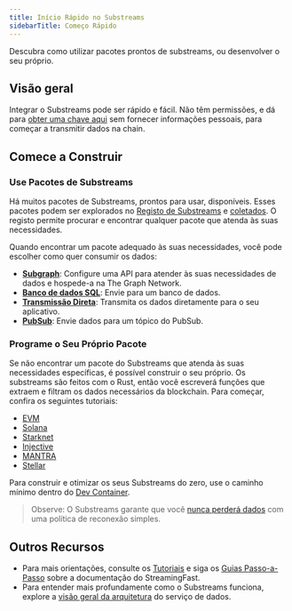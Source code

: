 ```yaml
---
title: Início Rápido no Substreams
sidebarTitle: Começo Rápido
---
```


Descubra como utilizar pacotes prontos de substreams, ou desenvolver o seu próprio.

## Visão geral

Integrar o Substreams pode ser rápido e fácil. Não têm permissões, e dá para [obter uma chave aqui](https://thegraph.market/) sem fornecer informações pessoais, para começar a transmitir dados na chain.

## Comece a Construir

### Use Pacotes de Substreams

Há muitos pacotes de Substreams, prontos para usar, disponíveis. Esses pacotes podem ser explorados no [Registo de Substreams](https://substreams.dev) e [coletados](/substreams/developing/sinks/). O registo permite procurar e encontrar qualquer pacote que atenda às suas necessidades.

Quando encontrar um pacote adequado às suas necessidades, você pode escolher como quer consumir os dados:

- **[Subgraph](/sps/introduction/)**: Configure uma API para atender às suas necessidades de dados e hospede-a na The Graph Network.
- **[Banco de dados SQL](https://docs.substreams.dev/how-to-guides/sinks/sql-sink)**: Envie para um banco de dados.
- **[Transmissão Direta](https://docs.substreams.dev/how-to-guides/sinks/stream)**: Transmita os dados diretamente para o seu aplicativo.
- **[PubSub](https://docs.substreams.dev/how-to-guides/sinks/pubsub)**: Envie dados para um tópico do PubSub.

### Programe o Seu Próprio Pacote

Se não encontrar um pacote do Substreams que atenda às suas necessidades específicas, é possível construir o seu próprio. Os substreams são feitos com o Rust, então você escreverá funções que extraem e filtram os dados necessários da blockchain. Para começar, confira os seguintes tutoriais:

- [EVM](https://docs.substreams.dev/tutorials/intro-to-tutorials/evm)
- [Solana](https://docs.substreams.dev/tutorials/intro-to-tutorials/on-solana)
- [Starknet](https://docs.substreams.dev/tutorials/intro-to-tutorials/starknet)
- [Injective](https://docs.substreams.dev/tutorials/intro-to-tutorials/on-cosmos/injective)
- [MANTRA](https://docs.substreams.dev/tutorials/intro-to-tutorials/on-cosmos/mantra)
- [Stellar](https://docs.substreams.dev/tutorials/intro-to-tutorials/stellar)

Para construir e otimizar os seus Substreams do zero, use o caminho mínimo dentro do [Dev Container](/substreams/developing/dev-container/).

> Observe: O Substreams garante que você [nunca perderá dados](https://docs.substreams.dev/reference-material/reliability-guarantees) com uma política de reconexão simples.

## Outros Recursos

- Para mais orientações, consulte os [Tutoriais](https://docs.substreams.dev/tutorials/intro-to-tutorials) e siga os [Guias Passo-a-Passo](https://docs.substreams.dev/how-to-guides/develop-your-own-substreams) sobre a documentação do StreamingFast.
- Para entender mais profundamente como o Substreams funciona, explore a [visão geral da arquitetura](https://docs.substreams.dev/reference-material/architecture) do serviço de dados.
